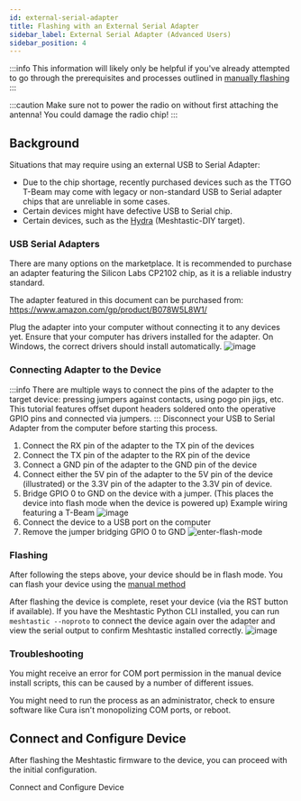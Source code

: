 ```yaml
---
id: external-serial-adapter
title: Flashing with an External Serial Adapter
sidebar_label: External Serial Adapter (Advanced Users)
sidebar_position: 4
---
```



:::info
This information will likely only be helpful if you've already attempted to go through the prerequisites and processes outlined in [manually flashing](../../../getting-started/flashing-firmware/esp32/cli-script)
:::

:::caution
Make sure not to power the radio on without first attaching the antenna! You could damage the radio chip!
:::

## Background

Situations that may require using an external USB to Serial Adapter:

- Due to the chip shortage, recently purchased devices such as the TTGO T-Beam may come with legacy or non-standard USB to Serial adapter chips that are unreliable in some cases.
- Certain devices might have defective USB to Serial chip.
- Certain devices, such as the [Hydra](https://github.com/Hydra-Designs/project-hydra-meshtastic-pcb) (Meshtastic-DIY target).

### USB Serial Adapters

There are many options on the marketplace. It is recommended to purchase an adapter featuring the Silicon Labs CP2102 chip, as it is a reliable industry standard.

The adapter featured in this document can be purchased from:
https://www.amazon.com/gp/product/B078W5L8W1/

Plug the adapter into your computer without connecting it to any devices yet. Ensure that your computer has drivers installed for the adapter. On Windows, the correct drivers should install automatically.
![image](https://user-images.githubusercontent.com/9000580/168445869-f73667f5-0169-46fd-ae13-15c3abad31aa.png)

### Connecting Adapter to the Device

:::info
There are multiple ways to connect the pins of the adapter to the target device: pressing jumpers against contacts, using pogo pin jigs, etc. This tutorial features offset dupont headers soldered onto the operative GPIO pins and connected via jumpers.
:::
Disconnect your USB to Serial Adapter from the computer before starting this process.

1. Connect the RX pin of the adapter to the TX pin of the devices
2. Connect the TX pin of the adapter to the RX pin of the device
3. Connect a GND pin of the adapter to the GND pin of the device
4. Connect either the 5V pin of the adapter to the 5V pin of the device (illustrated) or the 3.3V pin of the adapter to the 3.3V pin of device.
5. Bridge GPIO 0 to GND on the device with a jumper. (This places the device into flash mode when the device is powered up)
   Example wiring featuring a T-Beam
   ![image](https://user-images.githubusercontent.com/9000580/168446438-d14f34a0-b92d-4716-87fd-e0c2927a35fd.png)
6. Connect the device to a USB port on the computer
7. Remove the jumper bridging GPIO 0 to GND
   ![enter-flash-mode](https://user-images.githubusercontent.com/9000580/168446974-c31d3e9c-3397-4cb1-90a4-91ef2e4d5fac.gif)

### Flashing

After following the steps above, your device should be in flash mode. You can flash your device using the [manual method](../../../getting-started/flashing-firmware/esp32/cli-script)

After flashing the device is complete, reset your device (via the RST button if available).
If you have the Meshtastic Python CLI installed, you can run `meshtastic --noproto` to connect the device again over the adapter and view the serial output to confirm Meshtastic installed correctly.
![image](https://user-images.githubusercontent.com/9000580/168447159-71a6546a-f487-4bc2-86c1-4c489b2a8975.png)

### Troubleshooting

You might receive an error for COM port permission in the manual device install scripts, this can be caused by a number of different issues.

You might need to run the process as an administrator, check to ensure software like Cura isn't monopolizing COM ports, or reboot.

## Connect and Configure Device

After flashing the Meshtastic firmware to the device, you can proceed with the initial configuration.

<div className="indexCtasBody">
  <Link
    className={"button button--outline button--lg cta--button"}
    to={"../../initial-config"}
  >
    Connect and Configure Device
  </Link>
</div>

